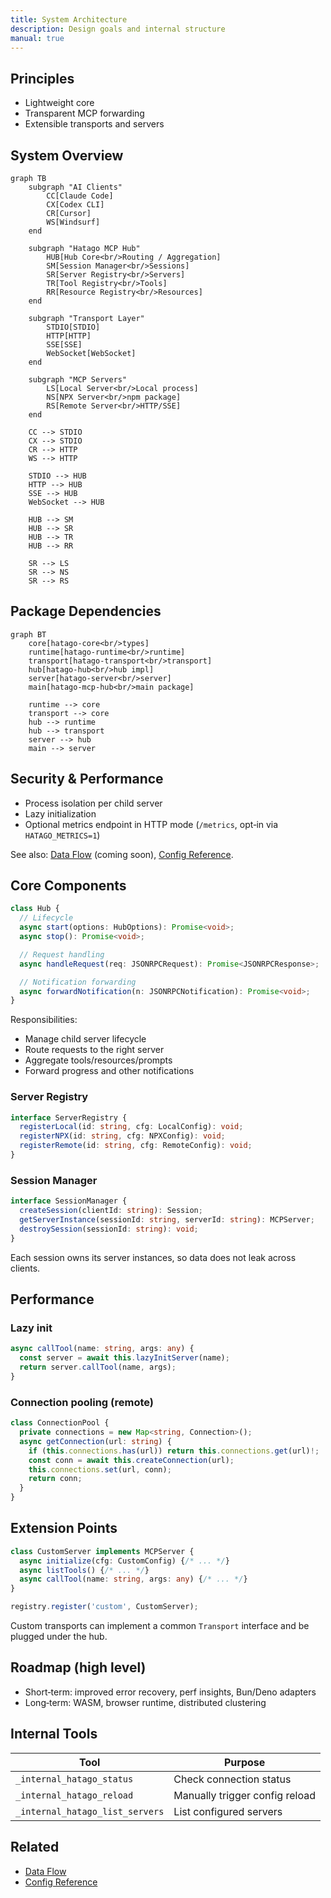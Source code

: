 ```yaml
---
title: System Architecture
description: Design goals and internal structure
manual: true
---
```



## Principles

- Lightweight core
- Transparent MCP forwarding
- Extensible transports and servers

## System Overview

```mermaid
graph TB
    subgraph "AI Clients"
        CC[Claude Code]
        CX[Codex CLI]
        CR[Cursor]
        WS[Windsurf]
    end

    subgraph "Hatago MCP Hub"
        HUB[Hub Core<br/>Routing / Aggregation]
        SM[Session Manager<br/>Sessions]
        SR[Server Registry<br/>Servers]
        TR[Tool Registry<br/>Tools]
        RR[Resource Registry<br/>Resources]
    end

    subgraph "Transport Layer"
        STDIO[STDIO]
        HTTP[HTTP]
        SSE[SSE]
        WebSocket[WebSocket]
    end

    subgraph "MCP Servers"
        LS[Local Server<br/>Local process]
        NS[NPX Server<br/>npm package]
        RS[Remote Server<br/>HTTP/SSE]
    end

    CC --> STDIO
    CX --> STDIO
    CR --> HTTP
    WS --> HTTP

    STDIO --> HUB
    HTTP --> HUB
    SSE --> HUB
    WebSocket --> HUB

    HUB --> SM
    HUB --> SR
    HUB --> TR
    HUB --> RR

    SR --> LS
    SR --> NS
    SR --> RS
```

## Package Dependencies

```mermaid
graph BT
    core[hatago-core<br/>types]
    runtime[hatago-runtime<br/>runtime]
    transport[hatago-transport<br/>transport]
    hub[hatago-hub<br/>hub impl]
    server[hatago-server<br/>server]
    main[hatago-mcp-hub<br/>main package]

    runtime --> core
    transport --> core
    hub --> runtime
    hub --> transport
    server --> hub
    main --> server
```

## Security & Performance

- Process isolation per child server
- Lazy initialization
- Optional metrics endpoint in HTTP mode (`/metrics`, opt‑in via `HATAGO_METRICS=1`)

See also: [Data Flow](/en/explanation/data-flow/) (coming soon), [Config Reference](/en/reference/config/).

## Core Components

```ts
class Hub {
  // Lifecycle
  async start(options: HubOptions): Promise<void>;
  async stop(): Promise<void>;

  // Request handling
  async handleRequest(req: JSONRPCRequest): Promise<JSONRPCResponse>;

  // Notification forwarding
  async forwardNotification(n: JSONRPCNotification): Promise<void>;
}
```

Responsibilities:

- Manage child server lifecycle
- Route requests to the right server
- Aggregate tools/resources/prompts
- Forward progress and other notifications

### Server Registry

```ts
interface ServerRegistry {
  registerLocal(id: string, cfg: LocalConfig): void;
  registerNPX(id: string, cfg: NPXConfig): void;
  registerRemote(id: string, cfg: RemoteConfig): void;
}
```

### Session Manager

```ts
interface SessionManager {
  createSession(clientId: string): Session;
  getServerInstance(sessionId: string, serverId: string): MCPServer;
  destroySession(sessionId: string): void;
}
```

<Aside type="tip">Each session owns its server instances, so data does not leak across clients.</Aside>

## Performance

### Lazy init

```ts
async callTool(name: string, args: any) {
  const server = await this.lazyInitServer(name);
  return server.callTool(name, args);
}
```

### Connection pooling (remote)

```ts
class ConnectionPool {
  private connections = new Map<string, Connection>();
  async getConnection(url: string) {
    if (this.connections.has(url)) return this.connections.get(url)!;
    const conn = await this.createConnection(url);
    this.connections.set(url, conn);
    return conn;
  }
}
```

## Extension Points

```ts
class CustomServer implements MCPServer {
  async initialize(cfg: CustomConfig) {/* ... */}
  async listTools() {/* ... */}
  async callTool(name: string, args: any) {/* ... */}
}

registry.register('custom', CustomServer);
```

Custom transports can implement a common `Transport` interface and be plugged under the hub.

## Roadmap (high level)

- Short‑term: improved error recovery, perf insights, Bun/Deno adapters
- Long‑term: WASM, browser runtime, distributed clustering

## Internal Tools

| Tool | Purpose |
| --- | --- |
| `_internal_hatago_status` | Check connection status |
| `_internal_hatago_reload` | Manually trigger config reload |
| `_internal_hatago_list_servers` | List configured servers |

## Related

- [Data Flow](/en/explanation/data-flow/)
- [Config Reference](/en/reference/config/)
